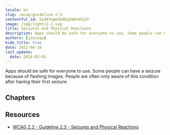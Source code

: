 ```yaml
---
locale: en
slug: /wcag/guideline-2-3
contentful_id: 5u997egmZk0DqImWlH5CpT
image: /img/light/2.3.svg
title: Seizures and Physical Reactions
description: Apps should be safe for everyone to use. Some people can have a seizure because of flashing images.
authors: [janjaap]
hide_title: true
date: 2022-06-16
last_update:
  date: 2024-03-01
---
```


<Hero
  title="Seizures and Physical Reactions"
  imageSrc="/img/light/2.3.svg"
  alt="WCAG 2.3 - Logo"
  prefix="Guideline 2.3"
/>

Apps should be safe for everyone to use. Some people can have a seizure because of flashing images. People are often only aware of this condition after having their first seizure.

## Chapters

<LinkList title="Chapters" isHighlighted={true}>
  <LinkListItem url="/en/guidelines/wcag/success-criterion-2-3-1" title="Success Criterion 2.3.1 - Three Flashes or Below Threshold" pageTitle="Three Flashes or Below Threshold" shortDescription="Ensure no more than three flashes per second are shown anywhere in the app." icon="/img/light/2.3.1.svg" iconAlt="WCAG 2.3.1 - Logo"/>
  <LinkListItem url="/en/guidelines/wcag/success-criterion-2-3-2" title="Success Criterion 2.3.2 - Three Flashes" pageTitle="Three Flashes" shortDescription="Apps should not contain anything that flashes more than three times in any one second period." icon="/img/light/2.3.2.svg" iconAlt="WCAG 2.3.2 icon"/>
  <LinkListItem url="/en/guidelines/wcag/success-criterion-2-3-3" title="Success Criterion 2.3.3 - Animation from Interactions" pageTitle="Animation from Interactions" shortDescription="Motion animation triggered by interaction can be disabled, unless the animation is essential to the functionality or the information being conveyed." icon="/img/light/2.3.3.svg" iconAlt="WCAG 2.3.3 icon"/>
</LinkList>

## Resources

- [WCAG 2.2 - Guideline 2.3 - Seizures and Physical Reactions](https://www.w3.org/TR/WCAG22/#seizures-and-physical-reactions)
